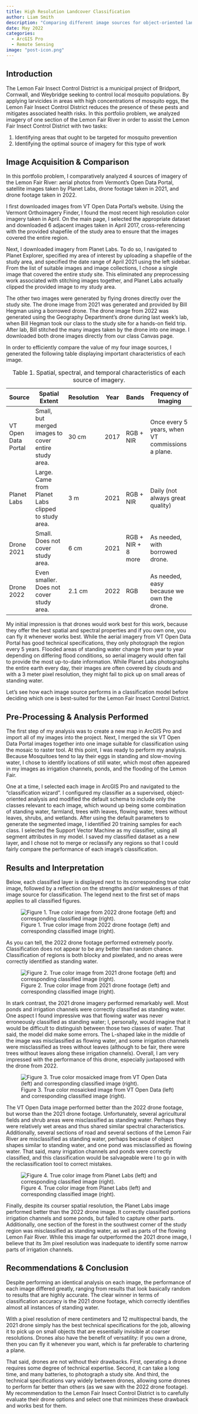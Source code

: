 ```yaml
---
title: High Resolution Landcover Classification
author: Liam Smith
description: "Comparing different image sources for object-oriented landcover classification."
date: May 2022
categories:
  - ArcGIS Pro
  - Remote Sensing
image: "post-icon.png"
---
```


## Introduction

The Lemon Fair Insect Control District is a municipal project of Bridport, Cornwall, and Weybridge seeking to control local mosquito populations. By applying larvicides in areas with high concentrations of mosquito eggs, the Lemon Fair Insect Control District reduces the presence of these pests and mitigates associated health risks. In this portfolio problem, we analyzed imagery of one section of the Lemon Fair River in order to assist the Lemon Fair Insect Control District with two tasks:

1. Identifying areas that ought to be targeted for mosquito prevention
2. Identifying the optimal source of imagery for this type of work

## Image Acquisition & Comparison

In this portfolio problem, I comparatively analyzed 4 sources of imagery of the Lemon Fair River: aerial photos from Vermont’s Open Data Portal, satellite images taken by Planet Labs, drone footage taken in 2021, and drone footage taken in 2022.

I first downloaded images from VT Open Data Portal’s website.
Using the Vermont Orthoimagery Finder, I found the most recent high resolution color imagery taken in April.
On the main page, I selected the appropriate dataset and downloaded 6 adjacent images taken in April 2017, cross-referencing with the provided shapefile of the study area to ensure that the images covered the entire region.

Next, I downloaded imagery from Planet Labs.
To do so, I navigated to Planet Explorer, specified my area of interest by uploading a shapefile of the study area, and specified the date range of April 2021 using the left sidebar.
From the list of suitable images and image collections, I chose a single image that covered the entire study site.
This eliminated any preprocessing work associated with stitching images together, and Planet Labs actually clipped the provided image to my study area.

The other two images were generated by flying drones directly over the study site.
The drone image from 2021 was generated and provided by Bill Hegman using a borrowed drone.
The drone image from 2022 was generated using the Geography Department’s drone during last week’s lab, when Bill Hegman took our class to the study site for a hands-on field trip.
After lab, Bill stitched the many images taken by the drone into one image. I downloaded both drone images directly from our class Canvas page.

In order to efficiently compare the value of my four image sources, I generated the following table displaying important characteristics of each image.


| Source | Spatial Extent | Resolution | Year | Bands	| Frequency of Imaging |
| -- |  ---- |  - |  - |  -- |  ---- | 
| VT Open Data Portal |	Small, but merged images to cover entire study area. | 30 cm	| 2017	| RGB + NIR	| Once every 5 years, when VT commissions a plane. |
| Planet Labs | Large. Came from Planet Labs clipped to study area.	| 3 m | 2021 |	RGB + NIR |	Daily (not always great quality) |
| Drone 2021 |	Small. Does not cover study area. |	6 cm | 2021	| RGB + NIR + 8 more |	As needed, with borrowed drone. |
| Drone 2022 | Even smaller. Does not cover study area. | 2.1 cm | 2022 | RGB |	As needed, easy because we own the drone. |

: Table 1. Spatial, spectral, and temporal characteristics of each source of imagery.

My initial impression is that drones would work best for this work, because they offer the best spatial and spectral properties and if you own one, you can fly it whenever works best.
While the aerial imagery from VT Open Data Portal has good technical specifications, they only photograph the region every 5 years.
Flooded areas of standing water change from year to year depending on differing flood conditions, so aerial imagery would often fail to provide the most up-to-date information.
While Planet Labs photographs the entire earth every day, their images are often covered by clouds and with a 3 meter pixel resolution, they might fail to pick up on small areas of standing water.

Let’s see how each image source performs in a classification model before deciding which one is best-suited for the Lemon Fair Insect Control District.

## Pre-Processing & Analysis Performed

The first step of my analysis was to create a new map in ArcGIS Pro and import all of my images into the project.
Next, I merged the six VT Open Data Portal images together into one image suitable for classification using the mosaic to raster tool.
At this point, I was ready to perform my analysis.
Because Mosquitoes tend to lay their eggs in standing and slow-moving water, I chose to identify locations of still water, which most often appeared in my images as irrigation channels, ponds, and the flooding of the Lemon Fair.

One at a time, I selected each image in ArcGIS Pro and navigated to the “classification wizard”.
I configured my classifier as a supervised, object-oriented analysis and modified the default schema to include only the classes relevant to each image, which wound up being some combination of standing water, farmland, trees with leaves, flowing water, trees without leaves, shrubs, and wetlands.
After using the default parameters to generate the segmented image, I identified 20 training samples for each class.
I selected the Support Vector Machine as my classifier, using all segment attributes in my model.
I saved my classified dataset as a new layer, and I chose not to merge or reclassify any regions so that I could fairly compare the performance of each image’s classification.

## Results and Interpretation

Below, each classified layer is displayed next to its corresponding true color image, followed by a reflection on the strengths and/or weaknesses of that image source for classification.
The legend next to the first set of maps applies to all classified figures.

![Figure 1. True color image from 2022 drone footage (left) and corresponding classified image (right).](drone2022.png)

As you can tell, the 2022 drone footage performed extremely poorly.
Classification does not appear to be any better than random chance.
Classification of regions is both blocky and pixelated, and no areas were correctly identified as standing water.

![Figure 2. True color image from 2021 drone footage (left) and corresponding classified image (right).](drone2021.png)

In stark contrast, the 2021 drone imagery performed remarkably well.
Most ponds and irrigation channels were correctly classified as standing water.
One aspect I found impressive was that flowing water was never erroneously classified as standing water; I, personally, would imagine that it would be difficult to distinguish between those two classes of water. That said, the model did make some errors.
The L-shaped lake in the middle of the image was misclassified as flowing water, and some irrigation channels were misclassified as trees without leaves (although to be fair, there were trees without leaves along these irrigation channels).
Overall, I am very impressed with the performance of this drone, especially juxtaposed with the drone from 2022.

![Figure 3. True color mosaicked image from VT Open Data (left) and corresponding classified image (right).](vtopendata.png)

The VT Open Data image performed better than the 2022 drone footage, but worse than the 2021 drone footage.
Unfortunately, several agricultural fields and shrub areas were misclassified as standing water.
Perhaps they were relatively wet areas and thus shared similar spectral characteristics.
Additionally, several sections of road and several sections of the Lemon Fair River are misclassified as standing water, perhaps because of object shapes similar to standing water, and one pond was misclassified as flowing water.
That said, many irrigation channels and ponds were correctly classified, and this classification would be salvageable were I to go in with the reclassification tool to correct mistakes.

![Figure 4. True color image from Planet Labs (left) and corresponding classified image (right).](planet.png)

Finally, despite its courser spatial resolution, the Planet Labs image performed better than the 2022 drone image.
It correctly classified portions irrigation channels and some ponds, but failed to capture other parts.
Additionally, one section of the forest in the southwest corner of the study region was misclassified as standing water, as well as parts of the flowing Lemon Fair River.
While this image far outperformed the 2021 drone image, I believe that its 3m pixel resolution was inadequate to identify some narrow parts of irrigation channels. 

## Recommendations & Conclusion

Despite performing an identical analysis on each image, the performance of each image differed greatly, ranging from results that look basically random to results that are highly accurate.
The clear winner in terms of classification accuracy is the 2021 drone footage, which correctly identifies almost all instances of standing water.

With a pixel resolution of mere centimeters and 12 multispectral bands, the 2021 drone simply has the best technical specifications for the job, allowing it to pick up on small objects that are essentially invisible at coarser resolutions.
Drones also have the benefit of versatility: if you own a drone, then you can fly it whenever you want, which is far preferable to chartering a plane.

That said, drones are not without their drawbacks. First, operating a drone requires some degree of technical expertise.
Second, it can take a long time, and many batteries, to photograph a study site. And third, the technical specifications vary widely between drones, allowing some drones to perform far better than others (as we saw with the 2022 drone footage).
My recommendation to the Lemon Fair Insect Control District is to carefully evaluate their drone options and select one that minimizes these drawback and works best for them. 